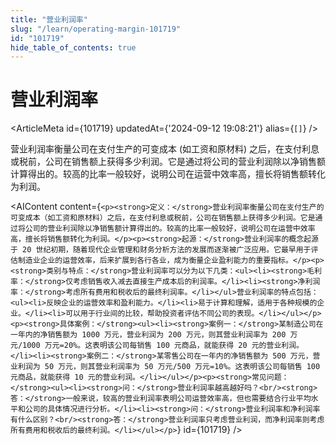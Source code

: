 ```yaml
---
title: "营业利润率"
slug: "/learn/operating-margin-101719"
id: "101719"
hide_table_of_contents: true
---
```



# 营业利润率

<ArticleMeta id={101719} updatedAt={'2024-09-12 19:08:21'} alias={`[]`} />
<div className='border-solid border-b border-t-0 my-4 border-[var(--ifm-color-gray-300)]' />

营业利润率衡量公司在支付生产的可变成本 (如工资和原材料) 之后，在支付利息或税前，公司在销售额上获得多少利润。它是通过将公司的营业利润除以净销售额计算得出的。较高的比率一般较好，说明公司在运营中效率高，擅长将销售额转化为利润。

<AIContent content={`<p><strong>定义：</strong>营业利润率衡量公司在支付生产的可变成本（如工资和原材料）之后，在支付利息或税前，公司在销售额上获得多少利润。它是通过将公司的营业利润除以净销售额计算得出的。较高的比率一般较好，说明公司在运营中效率高，擅长将销售额转化为利润。</p><p><strong>起源：</strong>营业利润率的概念起源于 20 世纪初期，随着现代企业管理和财务分析方法的发展而逐渐被广泛应用。它最早用于评估制造业企业的运营效率，后来扩展到各行各业，成为衡量企业盈利能力的重要指标。</p><p><strong>类别与特点：</strong>营业利润率可以分为以下几类：<ul><li><strong>毛利率：</strong>仅考虑销售收入减去直接生产成本后的利润率。</li><li><strong>净利润率：</strong>考虑所有费用和税收后的最终利润率。</li></ul>营业利润率的特点包括：<ul><li>反映企业的运营效率和盈利能力。</li><li>易于计算和理解，适用于各种规模的企业。</li><li>可以用于行业间的比较，帮助投资者评估不同公司的表现。</li></ul></p><p><strong>具体案例：</strong><ul><li><strong>案例一：</strong>某制造公司在一年内的净销售额为 1000 万元，营业利润为 200 万元，则其营业利润率为 200 万元/1000 万元=20%。这表明该公司每销售 100 元商品，就能获得 20 元的营业利润。</li><li><strong>案例二：</strong>某零售公司在一年内的净销售额为 500 万元，营业利润为 50 万元，则其营业利润率为 50 万元/500 万元=10%。这表明该公司每销售 100 元商品，就能获得 10 元的营业利润。</li></ul></p><p><strong>常见问题：</strong><ul><li><strong>问：</strong>营业利润率越高越好吗？<br/><strong>答：</strong>一般来说，较高的营业利润率表明公司运营效率高，但也需要结合行业平均水平和公司的具体情况进行分析。</li><li><strong>问：</strong>营业利润率和净利润率有什么区别？<br/><strong>答：</strong>营业利润率只考虑营业利润，而净利润率则考虑所有费用和税收后的最终利润。</li></ul></p>`} id={101719} />
